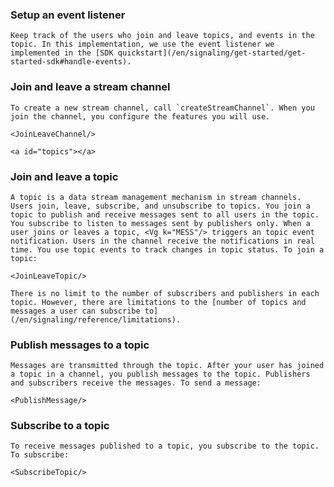 
### **Setup an event listener**

    Keep track of the users who join and leave topics, and events in the topic. In this implementation, we use the event listener we implemented in the [SDK quickstart](/en/signaling/get-started/get-started-sdk#handle-events).

### **Join and leave a stream channel**

    To create a new stream channel, call `createStreamChannel`. When you join the channel, you configure the features you will use. 

    <JoinLeaveChannel/>

    <a id="topics"></a>

### **Join and leave a topic** <a name='topic'></a>

    A topic is a data stream management mechanism in stream channels. Users join, leave, subscribe, and unsubscribe to topics. You join a topic to publish and receive messages sent to all users in the topic. You subscribe to listen to messages sent by publishers only. When a user joins or leaves a topic, <Vg k="MESS"/> triggers an topic event notification. Users in the channel receive the notifications in real time. You use topic events to track changes in topic status. To join a topic:

    <JoinLeaveTopic/>

    There is no limit to the number of subscribers and publishers in each topic. However, there are limitations to the [number of topics and messages a user can subscribe to](/en/signaling/reference/limitations).

### **Publish messages to a topic**

    Messages are transmitted through the topic. After your user has joined a topic in a channel, you publish messages to the topic. Publishers and subscribers receive the messages. To send a message:

    <PublishMessage/>

### **Subscribe to a topic**

    To receive messages published to a topic, you subscribe to the topic. To subscribe:

    <SubscribeTopic/>
